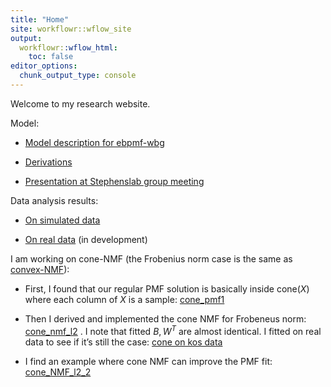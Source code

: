 ```yaml
---
title: "Home"
site: workflowr::wflow_site
output:
  workflowr::wflow_html:
    toc: false
editor_options:
  chunk_output_type: console
---
```


Welcome to my research website.


Model:

* [Model description for ebpmf-wbg](https://zihao12.github.io/ebpmf_data_analysis/ebpmf_wbg_description)

* [Derivations](https://github.com/stephenslab/ebpmf.alpha/tree/master/derivations)

* [Presentation at Stephenslab group meeting](https://zihao12.github.io/ebpmf_data_analysis/PMF_WBG_presentation.pdf)

<!-- Data preprocessing demo:\ -->

<!-- * [process SLA dataset](https://zihao12.github.io/ebpmf_data_analysis/data_preprocessing_sla)\ -->

Data analysis results:

* [On simulated data](https://zihao12.github.io/ebpmf_data_analysis/ebpmf_wbg_simulation_big2_2)

* [On real data](https://zihao12.shinyapps.io/topicview-app/) (in development)



I am working on cone-NMF (the Frobenius norm case is the same as [convex-NMF](https://people.eecs.berkeley.edu/~jordan/papers/ding-li-jordan-pami.pdf)):

* First, I found that our regular PMF solution is basically inside $\text{cone}(X)$ where each column of $X$ is a sample: [cone_pmf1](https://zihao12.github.io/ebpmf_data_analysis/cone_pmf1.html)

* Then I derived and implemented the cone NMF for Frobeneus norm: [cone_nmf_l2](https://zihao12.github.io/ebpmf_data_analysis/cone_nmf_l2) . I note that fitted $B, W^T$ are almost identical. I fitted on real data to see if it's still the case: [cone on kos data](https://zihao12.github.io/ebpmf_data_analysis/cone_nmf_f_3.Rmd)

* I find an example where cone NMF can improve the PMF fit: [cone_NMF_l2_2](https://zihao12.github.io/ebpmf_data_analysis/cone_NMF_l2_2)


 <!-- * Version `0.3.8`: \ -->
 <!-- [kos_K20](https://zihao12.github.io/ebpmf_data_analysis/kos_K20_ebpmf.alpha_v0.3.8.html)\ -->

 <!-- * Version `0.3.9`:  \ -->
 <!-- [summary](https://zihao12.github.io/ebpmf_data_analysis/ebpmf.alpha_v0.3.9_summary)\ -->
 <!-- [kos_K20](https://zihao12.github.io/ebpmf_data_analysis/kos_K20_ebpmf.alpha_v0.3.9.html), \ -->
 <!-- [kos_K50](https://zihao12.github.io/ebpmf_data_analysis/kos_K50_ebpmf.alpha_v0.3.9.html),\ -->
 <!-- [kos_K100](https://zihao12.github.io/ebpmf_data_analysis/kos_K100_ebpmf.alpha_v0.3.9.html) -->

 <!--  * Version `0.4.2`:  \ -->
 <!-- [summary](https://zihao12.github.io/ebpmf_data_analysis/ebpmf.alpha_v0.4.2_summary)\ -->
 <!-- [kos_K20](https://zihao12.github.io/ebpmf_data_analysis/kos_K20_ebpmf.alpha_v0.4.2.html), \ -->
 <!-- [topics](https://zihao12.github.io/ebpmf_data_analysis/ebpmf.alpha_v0.4.2_show_topics.html) -->

 <!-- * Version `0.4.5`:  \ -->
 


 <!-- [SLA_EBPMF_WBG_K10](https://zihao12.github.io/ebpmf_data_analysis/sla_ebpmf_wbg_k10) (can change k to 5, 10, 50, 100 for more results)\ -->
 <!-- [SLA_PMF_K10](https://zihao12.github.io/ebpmf_data_analysis/sla_pmf_k10) (can change k to 5, 10, 50, 100 for more results)\ -->
 <!-- [NIPS_EBPMF_WBG_K20](https://zihao12.github.io/ebpmf_data_analysis/nips_ebpmf_wbg_k20)\ -->
 <!-- [NIPS_PMF_WBG_K20](https://zihao12.github.io/ebpmf_data_analysis/nips_pmf_k20)\ -->
 <!-- [NEWS_EBPMF_WBG_K20](https://zihao12.github.io/ebpmf_data_analysis/news_ebpmf_wbg_k20)\ -->
 <!-- [NEWS_PMF_WBG_K20](https://zihao12.github.io/ebpmf_data_analysis/news_pmf_k20) -->
